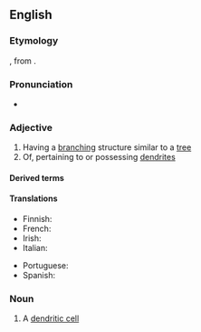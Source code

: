 ==English==

===Etymology===
{{suffix|en|dendrite|ic}}, from {{der|en|grc|δενδρίτης||of or pertaining to a tree}}.

===Pronunciation===
* {{a|UK}} {{IPA|/dɛndˈɹɪtɪk/|lang=en}}

===Adjective===
{{en-adj}}

# Having a [[branching]] structure similar to a [[tree]]
# Of, pertaining to or possessing [[dendrite]]s

====Derived terms====
{{der2|lang=en
|interdendritic
|follicular dendritic cell
|nondendritic
|dendrodendritic
|somatodendritic
|dendritical
|predendritic
|dendritically
|multidendritic}}

====Translations====
{{trans-top|of or possessing dendrites}}
* Finnish: {{t|fi|dendriittinen}}
* French: {{t+|fr|dendritique}}
* Irish: {{t|ga|craobhach}}
* Italian: {{t+|it|dendritico}}
{{trans-mid}}
* Portuguese: {{t|pt|dendrítico}}
* Spanish: {{t+|es|dendrítico}}
{{trans-bottom}}

===Noun===
{{en-noun}}

# A [[dendritic cell]]